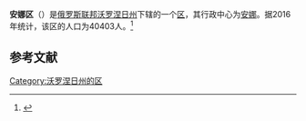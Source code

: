 {{Infobox Settlement
| official_name = 安娜区
| native_name = Аннинский район
| image_flag =  Flag of Anna rayon (Voronezh oblast).png 
| image_shield =  Coat of Arms of Anna rayon (Voronezh oblast).png 
| image_map =  Location of Anninsky District (Voronezh Oblast).svg 
| settlement_type = [[区_(苏联)|区]]
| subdivision_type = [[国家|国家]]
| subdivision_type1 = [[州_(俄罗斯)|州]]
| subdivision_name = {{RUS}}
| subdivision_name1 = [[沃罗涅日州|沃罗涅日州]]
| seat_type = 行政中心
| seat = [[安娜_(沃罗涅日州)|安娜]]
| population_as_of=2016
| population_footnotes = <ref name=stat />
| population_total = 40403
| timezone = [[莫斯科时间|MSK]]
| utc_offset = +3
}}
'''安娜区'''（{{lang-ru|Аннинский район}}）是[[俄罗斯联邦|俄罗斯联邦]][[沃罗涅日州|沃罗涅日州]]下辖的一个[[区_(苏联)|区]]，其行政中心为[[安娜_(沃罗涅日州)|安娜]]。据2016年统计，该区的人口为40403人。<ref name=stat>{{cite web | url = http://www.gks.ru/free_doc/doc_2016/bul_dr/mun_obr2016.rar | title = Численность населения Российской Федерации по муниципальным образованиям на 1 января 2016 года | language = ru | access-date = 2017-01-01 | archive-date = 2019-05-13 | archive-url = https://web.archive.org/web/20190513150350/http://www.gks.ru/free_doc/doc_2016/bul_dr/mun_obr2016.rar | dead-url = no }}</ref>

== 参考文献 ==
{{reflist}}

{{Russia-stub}}

[[Category:沃罗涅日州的区|Category:沃罗涅日州的区]]